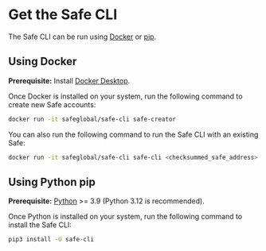 # Get the Safe CLI

The Safe CLI can be run using [Docker](https://www.docker.com) or [pip](https://pip.pypa.io/en/stable).

## Using Docker

**Prerequisite:** Install [Docker Desktop](https://www.docker.com/products/docker-desktop/).

Once Docker is installed on your system, run the following command to create new Safe accounts:

```bash
docker run -it safeglobal/safe-cli safe-creator
```

You can also run the following command to run the Safe CLI with an existing Safe:
```bash
docker run -it safeglobal/safe-cli safe-cli <checksummed_safe_address> <ethereum_node_url>
```

## Using Python pip

**Prerequisite:** [Python](https://www.python.org/downloads/) >= 3.9 (Python 3.12 is recommended).

Once Python is installed on your system, run the following command to install the Safe CLI:
```bash
pip3 install -U safe-cli
```
